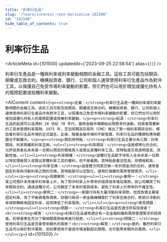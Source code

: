 ```yaml
---
title: "利率衍生品"
slug: "/learn/interest-rate-derivative-101500"
id: "101500"
hide_table_of_contents: true
---
```



# 利率衍生品

<ArticleMeta id={101500} updatedAt={'2023-09-25 22:58:54'} alias={`[]`} />
<div className='border-solid border-b border-t-0 my-4 border-[var(--ifm-color-gray-300)]' />

利率衍生產品是一種與利率或利率變動相關的金融工具。這些工具可能包括期貨、期權或互換合約。機構投資者、銀行、公司和個人通常使用利率衍生產品作為對沖工具，以保護自己免受市場利率變動的影響，但它們也可以用於增加或優化持有人的風險配置或投機利率變動。

<AIContent content={`<p><strong>定義：</strong>利率衍生品是一種與利率或利率變動相關的金融工具。這些工具可能包括期貨、期權或互換合約。機構投資者、銀行、公司和個人通常使用利率衍生產品作為對沖工具，以保護自己免受市場利率變動的影響，但它們也可以用於增加或優化持有人的風險配置或投機利率變動。</p><p><strong>起源：</strong>利率衍生品的起源可以追溯到 20 世紀 70 年代，當時金融市場開始出現更多的波動，投資者需要新的工具來管理利率風險。1975 年，芝加哥期貨交易所（CME）推出了第一個利率期貨合約，標誌着利率衍生品市場的正式誕生。此後，隨着金融市場的不斷發展，利率衍生品的種類和應用範圍也不斷擴大。</p><p><strong>類別與特點：</strong>利率衍生品主要分為三類：利率期貨、利率期權和利率互換。<ul><li><strong>利率期貨：</strong>這是標準化的合約，允許投資者在未來某一日期以預定的價格買入或賣出某種利率工具。其特點是交易透明度高，流動性強。</li><li><strong>利率期權：</strong>這種衍生品賦予持有人在未來某一日期以特定價格買入或賣出某種利率工具的權利，但不是義務。其特點是靈活性高，但價格較高。</li><li><strong>利率互換：</strong>這是雙方同意交換一系列現金流的合約，通常是固定利率與浮動利率之間的交換。其特點是可以定製化，適用於複雜的風險管理需求。</li></ul></p><p><strong>具體案例：</strong><ul><li><strong>案例一：</strong>某公司預計未來幾年利率會上升，為了對沖利率上升帶來的借貸成本增加風險，該公司購買了利率期貨合約。通過這種方式，公司鎖定了未來的借貸成本，避免了利率上升帶來的不確定性。</li><li><strong>案例二：</strong>一家銀行持有大量浮動利率貸款，但其負債主要是固定利率。為了平衡資產負債表，該銀行與另一家金融機構簽訂了利率互換合約，將部分浮動利率貸款轉換為固定利率，從而降低了利率風險。</li></ul></p><p><strong>常見問題：</strong><ul><li><strong>問題一：</strong>利率衍生品是否適合所有投資者？<br/><strong>解答：</strong>利率衍生品通常適合有一定金融知識和風險管理需求的投資者。初學者應在充分了解相關風險後再進行投資。</li><li><strong>問題二：</strong>使用利率衍生品是否會帶來額外的風險？<br/><strong>解答：</strong>是的，雖然利率衍生品可以用於對沖風險，但如果使用不當或市場波動超出預期，也可能帶來額外的風險。</li></ul></p>`} id={101500} />
